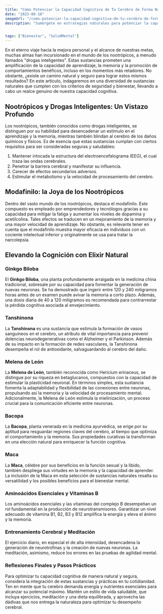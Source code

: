 ```yaml
---
title: "Cómo Potenciar la Capacidad Cognitiva de Tu Cerebro de Forma Natural"
date: "2023-08-18"
imageUrl: "/como-potenciar-la-capacidad-cognitiva-de-tu-cerebro-de-forma-natural.webp"
description: "Sumérgete en estrategias naturales para potenciar la capacidad cognitiva de tu cerebro. Desde hábitos alimenticios hasta ejercicios mentales, descubre cómo mantener tu mente aguda y optimizar tu rendimiento cognitivo."


tags: ["Bienestar", "SaludMental"]
---
```


<CustomImage
  src="https://raw.githubusercontent.com/sebiten/posts/main/images/como-potenciar-la-capacidad-cognitiva-de-tu-cerebro-de-forma-natural.webp"
  alt="Cómo Potenciar la Capacidad Cognitiva de Tu Cerebro de Forma Natural"
/>

En el eterno viaje hacia la mejora personal y el alcance de nuestras metas, muchas almas han incursionado en el mundo de los nootrópicos, a menudo llamados "drogas inteligentes". Estas sustancias prometen una amplificación de la capacidad de aprendizaje, la memoria y la promoción de comportamientos benéficos, incluso en los momentos más retadores. No obstante, ¿existe un camino natural y seguro para lograr estos mismos resultados? En este artículo, indagaremos en una diversidad de sustancias naturales que cumplen con los criterios de seguridad y bienestar, llevando a cabo un realce genuino de nuestra capacidad cognitiva.

## Nootrópicos y Drogas Inteligentes: Un Vistazo Profundo

Los nootrópicos, también conocidos como drogas inteligentes, se distinguen por su habilidad para desencadenar un estímulo en el aprendizaje y la memoria, mientras también blindan al cerebro de los daños químicos y físicos. Es de esencia que estas sustancias cumplan con ciertos requisitos para ser consideradas seguras y saludables:

1. Mantener intocada la estructura del electroencefalograma (EEG), el cual traza las ondas cerebrales.
2. Penetrar la barrera cerebral y manifestar su influencia.
3. Carecer de efectos secundarios adversos.
4. Estimular el metabolismo y la velocidad de procesamiento del cerebro.

## Modafinilo: la Joya de los Nootrópicos

Dentro del vasto mundo de los nootrópicos, destaca el modafinilo. Este compuesto es empleado por emprendedores y tecnólogos gracias a su capacidad para mitigar la fatiga y aumentar los niveles de dopamina y acetilcolina. Tales efectos se traducen en un mejoramiento de la memoria y una mayor velocidad de aprendizaje. No obstante, es relevante tener en cuenta que el modafinilo muestra mayor eficacia en individuos con un cociente intelectual inferior y originalmente se usa para tratar la narcolepsia.

## Elevando la Cognición con Elixir Natural

### Ginkgo Biloba

El **Ginkgo Biloba**, una planta profundamente arraigada en la medicina china tradicional, sobresale por su capacidad para fomentar la generación de nuevas neuronas. Se ha demostrado que ingerir entre 120 y 240 miligramos horas antes de un examen puede avivar la memoria a corto plazo. Además, una dosis diaria de 40 a 120 miligramos es recomendada para contrarrestar la pérdida cognitiva asociada al envejecimiento.

### Tanshinona

La **Tanshinona** es una sustancia que estimula la formación de vasos sanguíneos en el cerebro, un atributo de vital importancia para prevenir dolencias neurodegenerativas como el Alzheimer y el Parkinson. Además de su impacto en la formación de redes vasculares, la Tanshinona desempeña el rol de antioxidante, salvaguardando al cerebro del daño.

### Melena de León

La **Melena de León**, también reconocida como Hericium erinaceus, se distingue por su riqueza en betaglucanos, compuestos con la capacidad de estimular la plasticidad neuronal. En términos simples, esta sustancia fomenta la adaptabilidad y flexibilidad de las conexiones entre neuronas, propulsando así la memoria y la velocidad de procesamiento mental. Adicionalmente, la Melena de León estimula la mielinización, un proceso crucial para la comunicación eficiente entre neuronas.

### Bacopa

La **Bacopa**, planta venerada en la medicina ayurvédica, se erige por su aptitud para resguardar regiones claves del cerebro, al tiempo que optimiza el comportamiento y la memoria. Sus propiedades curativas la transforman en una elección natural para enriquecer la función cognitiva.

### Maca

La **Maca**, célebre por sus beneficios en la función sexual y la libido, también despliega sus virtudes en la memoria y la capacidad de aprender. La inclusión de la Maca en esta selección de sustancias naturales resalta su versatilidad y los posibles beneficios para el bienestar mental.

### Aminoácidos Esenciales y Vitaminas B

Los aminoácidos esenciales y las vitaminas del complejo B desempeñan un rol fundamental en la producción de neurotransmisores. Garantizar un nivel adecuado de vitamina B1, B2, B3 y B12 amplifica la energía y eleva el ánimo y la memoria.

### Entrenamiento Cerebral y Meditación

El ejercicio diario, en especial el de alta intensidad, desencadena la generación de neurotrofinas y la creación de nuevas neuronas. La meditación, asimismo, reduce los errores en las pruebas de agilidad mental.

### Reflexiones Finales y Pasos Prácticos

Para optimizar tu capacidad cognitiva de manera natural y segura, considera la integración de estas sustancias y prácticas en tu cotidianidad. Ten en mente que tu cerebro demanda energía y nutrientes esenciales para alcanzar su potencial máximo. Mantén un estilo de vida saludable, que incluya ejercicios, meditación y una dieta equilibrada, y aprovecha las dádivas que nos entrega la naturaleza para optimizar tu desempeño cerebral.

<RandomLinks/>
